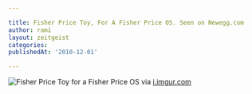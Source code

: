 ```yaml
---

title: Fisher Price Toy, For A Fisher Price OS. Seen on Newegg.com
author: rami
layout: zeitgeist
categories:
publishedAt: '2010-12-01'

---
```

![Fisher Price Toy for a Fisher Price OS](/assets/images/content/zeitgeist/fisher-price-toy-for-a-fisher-price-os.png)
via <a href="http://i.imgur.com/N4eHy.png">i.imgur.com</a>
